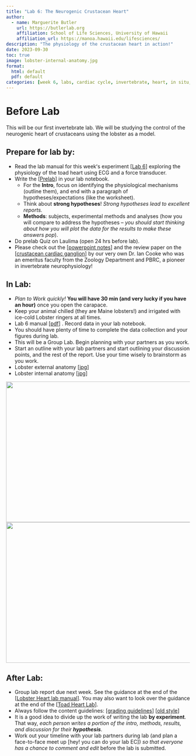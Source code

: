```yaml
---
title: "Lab 6: The Neurogenic Crustacean Heart"
author:
  - name: Marguerite Butler  
    url: https://butlerlab.org
    affiliation: School of Life Sciences, University of Hawaii
    affiliation_url: https://manoa.hawaii.edu/lifesciences/
description: "The physiology of the crustacean heart in action!"
date: 2023-09-30
toc: true
image: lobster-internal-anatomy.jpg
format: 
  html: default
  pdf: default
categories: [week 6, labs, cardiac cycle, invertebrate, heart, in situ,  lobster, Starlingʻs law, sympathetic, parasympathetic, ions, temperature]
---
```


# Before Lab

This will be our first invertebrate lab. We will be studying the control of the neurogenic heart of crustaceans using the lobster as a model.

:::{.callout-note}
# Prepare for lab by:
- Read the lab manual for this weekʻs experiment \[[Lab 6](Lab6-lobster-heart.pdf)\] exploring the physiology of the toad heart using ECG and a force transducer.  
- Write the \[[Prelab](../../labs-misc/lab-notebook.qmd#sec-prelab)\] in your lab notebook. 
  + For the __Intro__, focus on identifying the physiological mechanisms (outline them), and end with a paragraph of hypotheses/expectations (like the worksheet).
  + Think about __strong hypotheses__! _Strong hypotheses lead to excellent reports._
  + __Methods__: subjects, experimental methods and analyses (how you will compare to address the hypotheses -- _you should start thinking about how you will plot the data for the results to make these answers pop_). 
- Do prelab Quiz on Laulima (open 24 hrs before lab). 
- Please check out the \[[powerpoint notes](../../powerpoints/Lab6.HeartControlLobster.pdf)\] and the review paper on the \[[crustacean cardiac ganglion](Cooke02.pdf)\] by our very own Dr. Ian Cooke who was an emeritus faculty from the Zoology Department and PBRC, a pioneer in invertebrate neurophysiology!
:::


## In Lab: 

- _Plan to Work quickly!_ __You will have 30 min (and very lucky if you have an hour)__ once you open the carapace. 
- Keep your animal chilled (they are Maine lobsters!) and irrigated with ice-cold Lobster ringers at all times.
- Lab 6 manual \[[pdf](Lab6-lobster-heart.pdf)\] . Record data in your lab notebook. 
- You should have plenty of time to complete the data collection and your figures during lab.  
- This will be a Group Lab. Begin planning with your partners as you work. 
- Start an outline with your lab partners and start outlining your discussion points, and the rest of the report. Use your time wisely to brainstorm as you work.   
- Lobster external anatomy \[[jpg](lobster-dorsal-view.jpg)\]
- Lobster internal anatomy \[[jpg](lobster-internal-anatomy.jpg)\]

![](lobster-dorsal-view.jpg){width="6in" height="4in"}   
![](lobster-internal-anatomy.jpg){width="6in" height="4in"}  


## After Lab: 

- Group lab report due next week. See the guidance at the end of the \[[Lobster Heart lab manual](Lab6-lobster-heart.pdf)\]. You may also want to look over the guidance at the end of the \[[Toad Heart Lab](../Lab5-toad-heart/Lab5-toad-heart.pdf)\].  
- Always follow the content guidelines: \[[grading guidelines](../../labs-misc/handouts/Revised_Zool430L_lab_report_guidelines.pdf)\] \[[old style](../../labs-misc/handouts/Zool430lab_report_guidelines.pdf)\]
- It is a good idea to divide up the work of writing the lab __by experiment__. That way, _each person writes a portion of the intro, methods, results, and discussion for their __hypothesis___. 
- Work out your timeline with your lab partners during lab (and plan a face-to-face meet up [hey! you can do your lab EC]) _so that everyone has a chance to comment and edit_ before the lab is submitted. 

